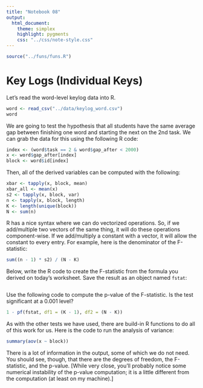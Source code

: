 ```yaml
---
title: "Notebook 08"
output:
  html_document:
    theme: simplex
    highlight: pygments
    css: "../css/note-style.css"
---
```


```r
source("../funs/funs.R")
```

# Key Logs (Individual Keys)

Let's read the word-level keylog data into R. 

```r
word <- read_csv("../data/keylog_word.csv")
word
```

We are going to test the hypothesis that all students have the
same average gap between finishing one word and starting the
next on the 2nd task. We can grab the data for this using the
following R code:

```r
index <- (word$task == 2 & word$gap_after < 2000)
x <- word$gap_after[index]
block <- word$id[index]
```

Then, all of the derived variables can be computed with the
following:

```r
xbar <- tapply(x, block, mean)
xbar_all <- mean(x)
s2 <- tapply(x, block, var)
n <- tapply(x, block, length)
K <- length(unique(block))
N <- sum(n)
```

R has a nice syntax where we can do vectorized operations. So,
if we add/multiple two vectors of the same thing, it will do 
these operations component-wise. If we add/multiply a constant
with a vector, it will allow the constant to every entry. For
example, here is the denominator of the F-statistic:

```r
sum((n - 1) * s2) / (N - K)
```

Below, write the R code to create the F-statistic from the formula
you derived on today's worksheet. Save the result as an object
named `fstat`:

```r

```

Use the following code to compute the p-value of the F-statistic.
Is the test significant at a 0.001 level?

```r
1 - pf(fstat, df1 = (K - 1), df2 = (N - K))
```

As with the other tests we have used, there are build-in R 
functions to do all of this work for us. Here is the code to
run the analysis of variance:

```r
summary(aov(x ~ block))
```

There is a lot of information in the output, some of which we
do not need. You should see, though, that there are the
degrees of freedom, the F-statistic, and the p-value. [While
very close, you'll probably notice some numerical instability
of the p-value computation; it is a little different from the
computation (at least on my machine).]
